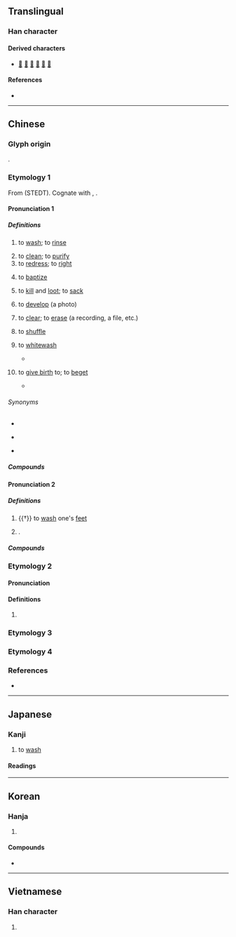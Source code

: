 {{character info}}
==Translingual==
{{stroke order|strokes=9}}

===Han character===
{{Han char|rn=85|rad=水|as=06|sn=9|four=34111|canj=EHGU|ids=⿰氵先}}

====Derived characters====
* [[𢝚]] [[𢱓]] [[𤀗]] [[𤂩]] [[鍌]] [[箲]]

====References====
* {{Han ref|kx=0620.110|dkj=17379|dj=1016.010|hdz=31608.080|uh=6D17|ud=27927|bh=AC7E|bd=44158}}

----

==Chinese==

===Glyph origin===
{{Han etym}}
{{Han compound|水|先|c1=s|c2=p|t1=water|ls=psc}}.

===Etymology 1===
From {{inh|zh|sit-pro|*m/b-s(j)il ~ *m/b-sjal||to wash; to bathe}} (STEDT). Cognate with {{cog|bo|བསིལ||to wash}}, {{cog|lus|sil||to wash}}.

====Pronunciation 1====
{{zh-forms|alt=洒}}
{{zh-pron
|m=xǐ
|m-s=xi3
|c=sai2
|c-t=lhai2
|g=xi3
|h=pfs=sé;gd=sê3
|j=xi2
|mb=sǎi
|md=sā̤
|mn=xm,qz,tp,lk,km,mg,hc:sóe/xm,qz,zz,zp,yl,tn,kh,tc:sé/sx:sére
|mn_note=Xiamen, Quanzhou: sóe - colloquial; sé - literary
|mn-t=soi2
|w=2xi
|x=si3
|ma=y
|mc=1
|oc=1
|cat=v
}}

=====Definitions=====
{{zh-hanzi}}

# to [[wash]]; to [[rinse]]
#: {{zh-x|洗衣|to '''wash''' clothes}}
#: {{zh-x|洗碗|to '''wash''' the dishes}}
# to [[clean]]; to [[purify]]
# to [[redress]]; to [[right]]
# {{lb|zh|religion}} to [[baptize]]
#: {{zh-x|洗禮|baptism}}
# to [[kill]] and [[loot]]; to [[sack]]
#: {{zh-x|清洗|to purge}}
#: {{zh-x|洗劫|to loot}}
# {{lb|zh|photography}} to [[develop]] (a photo)
#: {{zh-x|沖洗|to develop a photo}}
# to [[clear]]; to [[erase]] (a recording, a file, etc.)
# {{lb|zh|cards}} to [[shuffle]]
#: {{zh-x|洗牌|to '''shuffle''' cards}}
#: {{zh-x|這些 牌 還 沒 洗 過。|These cards haven't been '''shuffled''' yet.}}
# {{lb|zh|derogatory}} to [[whitewash]]
#: {{zh-x|這 都 能 洗？|You can even cover up something like this?}}
#* {{zh-x|管 不 了 是 一回事，遇到 有人 報案，警察 就 有 義務 去 核實 事情 的 真實性，這個 是 連 立案 都 沒有！瀆職 是 沒 得 洗 了！|ref='''2020''' December 2, {{lang|zh|[https://www.zhihu.com/people/ma-ma-87-72 马马]}} (username), comment on [https://www.zhihu.com/question/432620121/answer/1603061242 the answer from {{lang|zh|百安居}} (username) to the question “{{lang|zh|如何看待山东一成年公民疑似被亲属雇佣「假警察」强制送到戒网瘾机构，进行非法拘禁和强制「医疗」？}}”], on {{w|Zhihu}}}}
# {{lb|zh|Min Bei}} to [[give birth]] to; to [[beget]]
#* {{zh-x|亞伯拉罕 洗 以撒；以撒 洗 雅各；雅各 洗 猶大 邀 猶大 的 兄弟|Abraham '''begat''' Isaac; and Isaac '''begat''' Jacob; and Jacob '''begat''' Judas and his brethren|MB|tr=Ngā-bă-là-hǎng '''sǎi''' Ì-să; Ì-să '''sǎi''' Ngǎ-gŏ̤; Ngǎ-gŏ̤ '''sǎi''' Iǔ-duōi iáu Iǔ-duōi gâ̤ hiáng-dī|ref='''1896''', ''Séng Iŏ̤ Cṳ̌ing Sṳ́: Gṳ̄ing-nǎing Hǔ gâ̤ Tǔ-kióng (Lô̤-mǎ Cī)'', Mǎ-tuo̿i Hŭ-éng 1:2}}

======Synonyms======
* {{s|to wash}}
{{zh-dial|洗}}
* {{s|to develop a photo}} {{zh-l|沖洗}}
* {{s|to give birth to}}
{{zh-dial|生}}

=====Compounds=====
{{zh-der|洗髮劑|洗髮精|洗髮水|洗頭|盥洗盆|一貧如洗|乾洗|以血洗血|伐毛洗髓|免洗餐具|刮腸洗胃|刷洗|受洗|囊空如洗|家貧如洗|拆洗|擦洗|梳洗|水洗|沖洗|洗三|洗兵|洗出作用|洗刮|洗刷|洗削更革|洗剝|洗劫|洗印|洗垢匿瑕|洗垢尋痕|洗垢求瘢|洗垢索瘢|洗城|洗塵|洗心|洗心換骨|洗心滌慮|洗心自新|洗心革志|洗心革意|洗心革面|洗手|洗手不幹|洗手奉職|洗手錢|洗手間|洗拂|洗拭|洗換|洗泥|洗淨|洗淨鉛華|洗清|洗溝球|洗滌|洗澡|洗濯|洗煤|洗燙|洗牌|洗牙|洗盞更酌|洗盤|洗盪|洗眼|洗石|洗碗機|洗禮|洗練|洗耳|洗耳恭聽|洗耳拱聽|洗耳諦聽|洗胃|洗脫|洗腎|洗腦|洗臉|洗衣板|洗衣機|洗衣粉|洗錢|洗鍊|洗雪|洗面|洗面皂|洗面革心|淘洗|清洗|清貧如洗|湔洗|漂洗|漱洗|漿洗|濯纓洗耳|盥洗|盥洗室|眼淚洗面|筆洗|血洗|許由洗耳|貓兒洗臉|赤貧如洗|身貧如洗|金盆洗手|革面洗心|領洗|飲灰洗胃|洗手池|洗衫:sai2 saam1|聖洗|剾洗:khau-sé;Min Nan}}

====Pronunciation 2====
{{zh-forms|alt=冼}}
{{zh-pron
|m=xiǎn
|c=sin2
|h=
|md=
|mn=sián
|w=
|ma=
|mc=2
|oc=2
|cat=v,pn
}}

=====Definitions=====
{{zh-hanzi}}

# {{†}} to [[wash]] one's [[feet]]
# {{surname|zh}}.

=====Compounds=====
{{zh-der|太子洗馬|洗馬|姑洗|洗然}}

===Etymology 2===
{{zh-forms}}

====Pronunciation====
{{zh-pron
|c=sai2
|cat=v
}}

====Definitions====
{{zh-hanzi}}

# {{lb|zh|Cantonese}} {{zh-alt-form|*使|to [[need]]}}

===Etymology 3===
{{zh-see|㭠|v|large jujube}}

===Etymology 4===
{{zh-see|洒|v|respectful; fearful}}

===References===
* {{R:yue:Hanzi}}

{{zh-cat|Beginning|Photography}}

----

==Japanese==

===Kanji===
{{ja-kanji|grade=6|rs=水06}}

# to [[wash]]

====Readings====
{{ja-readings
|goon=さい, せん
|kanon=せい, せん
|kun=あら-う
}}

----

==Korean==

===Hanja===
{{ko-hanja|씻다|씻을|세}}

# {{hanja form of|세|[[wash]]}}

====Compounds====
* {{ko-l|세탁|[[laundry]]|洗濯}}

----

==Vietnamese==

===Han character===
{{vi-readings|reading=tẩy, dẫy, giẫy, rải, rảy, tiển|rs=水06}}

# {{rfdef|vi}}